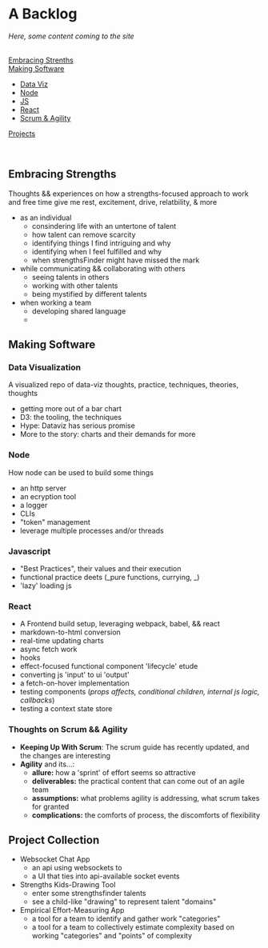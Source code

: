 # A Backlog
_Here, some content coming to the site_   
<br/> 

[Embracing Strenths](#embracing-strengths)  
[Making Software](#making-software)   
  - [Data Viz](#data-viz)   
  - [Node](#node)   
  - [JS](#js)   
  - [React](#react)   
  - [Scrum & Agility](#scrum)  

[Projects](#projects)   

<br/>
<h2 id="embracing-strengths">Embracing Strengths</h2>

Thoughts && experiences on how a strengths-focused approach to work and free time give me rest, excitement, drive, relatbility, & more

- as an individual
  - consindering life with an untertone of talent
  - how talent can remove scarcity
  - identifying things I find intriguing and why
  - identifying when I feel fulfilled and why
  - when strengthsFinder might have missed the mark
- while communicating && collaborating with others
  - seeing talents in others
  - working with other talents
  - being mystified by different talents
- when working a team
  - developing shared language
  -

<h2 id="making-software">Making Software</h2>

<h3 id="data-viz">Data Visualization</h3>

A visualized repo of data-viz thoughts, practice, techniques, theories, thoughts

- getting more out of a bar chart
- D3: the tooling, the techniques
- Hype: Dataviz has serious promise
- More to the story: charts and their demands for more

<h3 id="node">Node</h3>

How node can be used to build some things

- an http server
- an ecryption tool
- a logger
- CLIs
- "token" management
- leverage multiple processes and/or threads

<h3 id="js">Javascript</h3>

- "Best Practices", their values and their execution
- functional practice deets (_pure functions, currying, _)
- 'lazy' loading js

<h3 id="react">React</h3>

- A Frontend build setup, leveraging webpack, babel, && react
- markdown-to-html conversion
- real-time updating charts
- async fetch work
- hooks
- effect-focused functional component 'lifecycle' etude
- converting js 'input' to ui 'output'
- a fetch-on-hover implementation
- testing components (_props affects, conditional children, internal js logic, callbacks_)
- testing a context state store

<h3 id="scrum">Thoughts on Scrum && Agility</h3>

- **Keeping Up With Scrum**: The scrum guide has recently updated, and the changes are interesting
- **Agility** and its...:
  - **allure:** how a 'sprint' of effort seems so attractive
  - **deliverables:** the practical content that can come out of an agile team
  - **assumptions:** what problems agility is addressing, what scrum takes for granted
  - **complications:** the comforts of process, the discomforts of flexibility

<h2 id="projects">Project Collection</h2>  

- Websocket Chat App
  - an api using websockets to
  - a UI that ties into api-available socket events
- Strengths Kids-Drawing Tool
  - enter some strengthsfinder talents
  - see a child-like "drawing" to represent talent "domains"
- Empirical Effort-Measuring App
  - a tool for a team to identify and gather work "categories"
  - a tool for a team to collectively estimate complexity based on working "categories" and "points" of complexity
